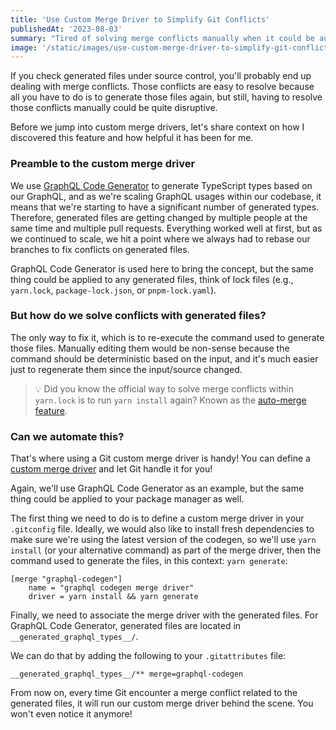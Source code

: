 ```yaml
---
title: 'Use Custom Merge Driver to Simplify Git Conflicts'
publishedAt: '2023-08-03'
summary: "Tired of solving merge conflicts manually when it could be automated? Let's leverage Git's custom merge driver to simplify the process."
image: '/static/images/use-custom-merge-driver-to-simplify-git-conflicts/banner.gif'
---
```


If you check generated files under source control, you'll probably end up dealing with merge conflicts. Those conflicts are easy to resolve because all you have to do is to generate those files again, but still, having to resolve those conflicts manually could be quite disruptive.

Before we jump into custom merge drivers, let's share context on how I discovered this feature and how helpful it has been for me.

### Preamble to the custom merge driver

We use [GraphQL Code Generator](https://the-guild.dev/graphql/codegen) to generate TypeScript types based on our GraphQL, and as we're scaling GraphQL usages within our codebase, it means that we're starting to have a significant number of generated types. Therefore, generated files are getting changed by multiple people at the same time and multiple pull requests. Everything worked well at first, but as we continued to scale, we hit a point where we always had to rebase our branches to fix conflicts on generated files.

GraphQL Code Generator is used here to bring the concept, but the same thing could be applied to any generated files, think of lock files (e.g., `yarn.lock`, `package-lock.json`, or `pnpm-lock.yaml`).

### But how do we solve conflicts with generated files?

The only way to fix it, which is to re-execute the command used to generate those files. Manually editing them would be non-sense because the command should be deterministic based on the input, and it's much easier just to regenerate them since the input/source changed.

> 💡 Did you know the official way to solve merge conflicts within `yarn.lock` is to run `yarn install` again? Known as the [auto-merge feature](https://github.com/yarnpkg/yarn/pull/3544).

### Can we automate this?

That's where using a Git custom merge driver is handy! You can define a [custom merge driver](https://git-scm.com/docs/gitattributes#_defining_a_custom_merge_driver) and let Git handle it for you!

Again, we'll use GraphQL Code Generator as an example, but the same thing could be applied to your package manager as well.

The first thing we need to do is to define a custom merge driver in your `.gitconfig` file. Ideally, we would also like to install fresh dependencies to make sure we're using the latest version of the codegen, so we'll use `yarn install` (or your alternative command) as part of the merge driver, then the command used to generate the files, in this context: `yarn generate`:

```ini:.gitconfig
[merge "graphql-codegen"]
    name = "graphql codegen merge driver"
    driver = yarn install && yarn generate
```

Finally, we need to associate the merge driver with the generated files. For GraphQL Code Generator, generated files are located in `__generated_graphql_types__/`.

We can do that by adding the following to your `.gitattributes` file:

```ini:.gitattributes
__generated_graphql_types__/** merge=graphql-codegen
```

From now on, every time Git encounter a merge conflict related to the generated files, it will run our custom merge driver behind the scene. You won't even notice it anymore!
